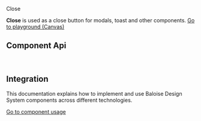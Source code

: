 
<bal-doc-banner id="story--components-close--basic">Close</bal-doc-banner>

<bal-doc-lead>
  <b>Close</b> is used as a close button for modals, toast and other components.
</bal-doc-lead>

<Canvas withSource="open">
  <Story id="components-close--basic" />
</Canvas>

<bal-doc-app>
  <bal-button-group class="mb-large" position="center">
    <a class="button is-primary" href="?path=/story/components-close--basic">
      Go to playground (Canvas)
    </a>
    <bal-doc-code-sandbox framework="angular" template={Basic.parameters.docs.source.code}></bal-doc-code-sandbox>
    <bal-doc-code-sandbox
      framework="html"
      template={Basic.parameters.docs.source.code}
      modules="close"
    ></bal-doc-code-sandbox>
  </bal-button-group>
</bal-doc-app>

## Component Api

<Description markdown={readme} />

<br />

## Integration

This documentation explains how to implement and use Baloise Design System components across different technologies.

<a class="button is-primary" href="?path=/docs/development-components--page">
  Go to component usage
</a>


<Description markdown={theming} />


<Description markdown={testing} />

<bal-doc-github link="/components/bal-close/stories/bal-close.docs.mdx"></bal-doc-github>
